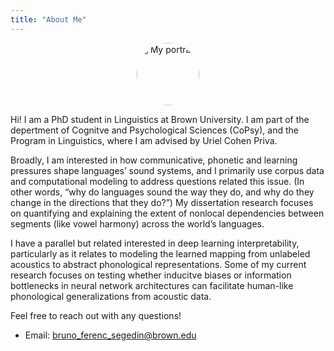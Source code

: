 ```yaml
---
title: "About Me"
---
```

<div style="text-align: center;">
  <img src="headshot.jpg" alt="My portrait" width="100" style="border-radius: 100%;">
</div>


Hi! I am a PhD student in Linguistics at Brown University. I am part of the depertment of Cognitve and Psychological Sciences (CoPsy), and the Program in Linguistics, where I am advised by Uriel Cohen Priva. 

Broadly, I am interested in how communicative, phonetic and learning pressures shape languages' sound systems, and I primarily use corpus data and computational modeling to address questions related this issue. (In other words, "why do languages sound the way they do, and why do they change in the directions that they do?") My dissertation research focuses on quantifying and explaining the extent of nonlocal dependencies between segments (like vowel harmony) across the world's languages. 

I have a parallel but related interested in deep learning interpretability, particularly as it relates to modeling the learned mapping from unlabeled acoustics to abstract phonological representations. Some of my current research focuses on testing whether inducitve biases or information bottlenecks in neural network architectures can facilitate human-like phonological generalizations from acoustic data. 

Feel free to reach out with any questions! 

- Email: [bruno_ferenc_segedin@brown.edu](mailto:bruno_ferenc_segedin@brown.edu)
